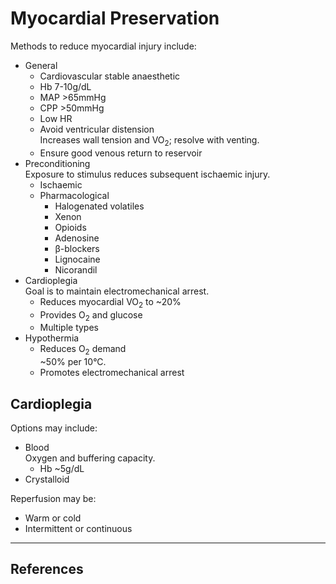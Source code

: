 # Myocardial Preservation

Methods to reduce myocardial injury include:

* General
	* Cardiovascular stable anaesthetic
	* Hb 7-10g/dL
	* MAP >65mmHg
	* CPP >50mmHg
	* Low HR
	* Avoid ventricular distension  
	Increases wall tension and VO<sub>2</sub>; resolve with venting.
	* Ensure good venous return to reservoir
* Preconditioning  
Exposure to stimulus reduces subsequent ischaemic injury.
	* Ischaemic
	* Pharmacological
		* Halogenated volatiles
		* Xenon
		* Opioids
		* Adenosine
		* β-blockers
		* Lignocaine
		* Nicorandil
* Cardioplegia  
Goal is to maintain electromechanical arrest.
	* Reduces myocardial VO<sub>2</sub> to ~20%
	* Provides O<sub>2</sub> and glucose
	* Multiple types
* Hypothermia  
	* Reduces O<sub>2</sub> demand  
	~50% per 10°C.
	* Promotes electromechanical arrest


## Cardioplegia

Options may include:

* Blood  
Oxygen and buffering capacity.
	* Hb ~5g/dL
* Crystalloid


Reperfusion may be:

* Warm or cold
* Intermittent or continuous



---

## References
